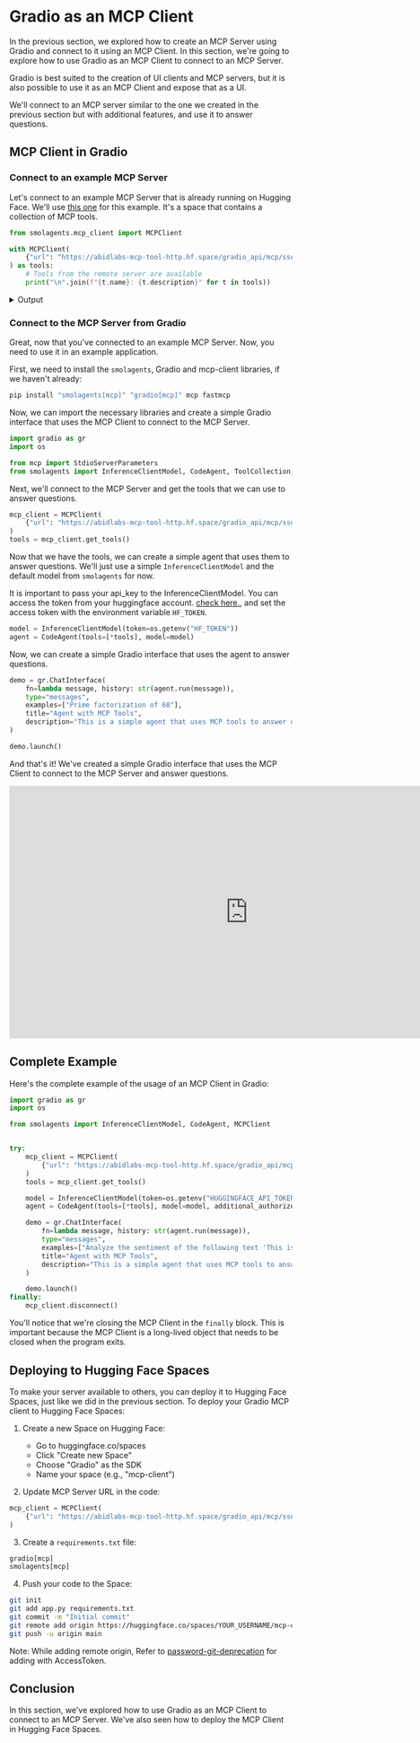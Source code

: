 # Gradio as an MCP Client

In the previous section, we explored how to create an MCP Server using Gradio and connect to it using an MCP Client. In this section, we're going to explore how to use Gradio as an MCP Client to connect to an MCP Server.

<Tip>

Gradio is best suited to the creation of UI clients and MCP servers, but it is also possible to use it as an MCP Client and expose that as a UI.

</Tip>

We'll connect to an MCP server similar to the one we created in the previous section but with additional features, and use it to answer questions.

## MCP Client in Gradio

### Connect to an example MCP Server

Let's connect to an example MCP Server that is already running on Hugging Face. We'll use [this one](https://huggingface.co/spaces/abidlabs/mcp-tool-http) for this example. It's a space that contains a collection of MCP tools.

```python
from smolagents.mcp_client import MCPClient

with MCPClient(
    {"url": "https://abidlabs-mcp-tool-http.hf.space/gradio_api/mcp/sse", "transport": "sse",}
) as tools:
    # Tools from the remote server are available
    print("\n".join(f"{t.name}: {t.description}" for t in tools))

```

<details>
<summary>Output</summary>
<pre>
<code>
prime_factors: Compute the prime factorization of a positive integer.
generate_cheetah_image: Generate a cheetah image.
image_orientation: Returns whether image is portrait or landscape.
sepia: Apply a sepia filter to the input image.
</code>
</pre>
</details>

### Connect to the MCP Server from Gradio

Great, now that you've connected to an example MCP Server. Now, you need to use it in an example application.

First, we need to install the `smolagents`, Gradio and mcp-client libraries, if we haven't already:

```bash
pip install "smolagents[mcp]" "gradio[mcp]" mcp fastmcp
```

Now, we can import the necessary libraries and create a simple Gradio interface that uses the MCP Client to connect to the MCP Server.


```python
import gradio as gr
import os

from mcp import StdioServerParameters
from smolagents import InferenceClientModel, CodeAgent, ToolCollection, MCPClient
```

Next, we'll connect to the MCP Server and get the tools that we can use to answer questions.

```python
mcp_client = MCPClient(
    {"url": "https://abidlabs-mcp-tool-http.hf.space/gradio_api/mcp/sse", "transport": "sse",} # This is the MCP Client we created in the previous section
)
tools = mcp_client.get_tools()
```

Now that we have the tools, we can create a simple agent that uses them to answer questions. We'll just use a simple `InferenceClientModel` and the default model from `smolagents` for now.

It is important to pass your api_key to the InferenceClientModel. You can access the token from your huggingface account. [check here.](https://huggingface.co/docs/hub/en/security-tokens), and set the access token with the environment variable  `HF_TOKEN`.

```python
model = InferenceClientModel(token=os.getenv("HF_TOKEN"))
agent = CodeAgent(tools=[*tools], model=model)
```

Now, we can create a simple Gradio interface that uses the agent to answer questions.

```python
demo = gr.ChatInterface(
    fn=lambda message, history: str(agent.run(message)),
    type="messages",
    examples=["Prime factorization of 68"],
    title="Agent with MCP Tools",
    description="This is a simple agent that uses MCP tools to answer questions."
)

demo.launch()
```

And that's it! We've created a simple Gradio interface that uses the MCP Client to connect to the MCP Server and answer questions.

<iframe
	src="https://mcp-course-unit2-gradio-client.hf.space"
	frameborder="0"
	width="850"
	height="450"
></iframe>


## Complete Example

Here's the complete example of the usage of an MCP Client in Gradio:

```python
import gradio as gr
import os

from smolagents import InferenceClientModel, CodeAgent, MCPClient


try:
    mcp_client = MCPClient(
        {"url": "https://abidlabs-mcp-tool-http.hf.space/gradio_api/mcp/sse", "transport": "sse",}
    )
    tools = mcp_client.get_tools()

    model = InferenceClientModel(token=os.getenv("HUGGINGFACE_API_TOKEN"))
    agent = CodeAgent(tools=[*tools], model=model, additional_authorized_imports=["json", "ast", "urllib", "base64"])

    demo = gr.ChatInterface(
        fn=lambda message, history: str(agent.run(message)),
        type="messages",
        examples=["Analyze the sentiment of the following text 'This is awesome'"],
        title="Agent with MCP Tools",
        description="This is a simple agent that uses MCP tools to answer questions.",
    )

    demo.launch()
finally:
    mcp_client.disconnect()
```

You'll notice that we're closing the MCP Client in the `finally` block. This is important because the MCP Client is a long-lived object that needs to be closed when the program exits.

## Deploying to Hugging Face Spaces

To make your server available to others, you can deploy it to Hugging Face Spaces, just like we did in the previous section.
To deploy your Gradio MCP client to Hugging Face Spaces:

1. Create a new Space on Hugging Face:
   - Go to huggingface.co/spaces
   - Click "Create new Space"
   - Choose "Gradio" as the SDK
   - Name your space (e.g., "mcp-client")

2. Update MCP Server URL in the code:

```python
mcp_client = MCPClient(
    {"url": "https://abidlabs-mcp-tool-http.hf.space/gradio_api/mcp/sse", "transport": "sse"}
)
```

3. Create a `requirements.txt` file:
```txt
gradio[mcp]
smolagents[mcp]
```

4. Push your code to the Space:
```bash
git init
git add app.py requirements.txt
git commit -m "Initial commit"
git remote add origin https://huggingface.co/spaces/YOUR_USERNAME/mcp-client
git push -u origin main
```

Note: While adding remote origin, Refer to [password-git-deprecation](https://huggingface.co/blog/password-git-deprecation) for adding with AccessToken.

## Conclusion

In this section, we've explored how to use Gradio as an MCP Client to connect to an MCP Server. We've also seen how to deploy the MCP Client in Hugging Face Spaces.


